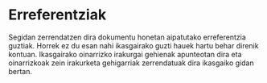 # Erreferentziak {.unnumbered}

Segidan zerrendatzen dira dokumentu honetan aipatutako erreferentzia guztiak. Horrek ez du esan nahi ikasgairako guzti hauek hartu behar direnik kontuan. Ikasgairako oinarrizko irakurgai gehienak apunteotan dira eta oinarrizkoak zein irakurketa gehigarriak zerrendatuak dira ikasgaiko gidan bertan.

::: {#refs}
:::
